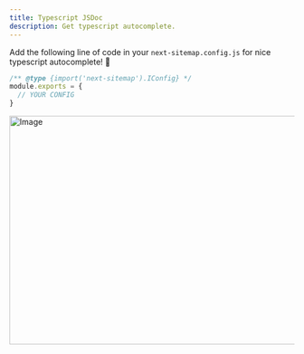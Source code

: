 ```yaml
---
title: Typescript JSDoc
description: Get typescript autocomplete.
---
```


Add the following line of code in your `next-sitemap.config.js` for nice typescript autocomplete! 💖

```js
/** @type {import('next-sitemap').IConfig} */
module.exports = {
  // YOUR CONFIG
}
```

<img src="/images/ts-jsdoc.png" width="718" height="404" alt="Image" />
